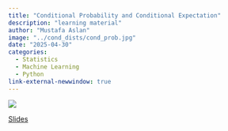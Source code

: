 ---
title: "Conditional Probability and Conditional Expectation"
description: "learning material"
author: "Mustafa Aslan"
image: "../cond_dists/cond_prob.jpg"
date: "2025-04-30"
categories:
  - Statistics
  - Machine Learning
  - Python
link-external-newwindow: true
---

![](../cond_dists/cond_prob.jpg){fig-align="center"}

<link rel="stylesheet" href="https://cdnjs.cloudflare.com/ajax/libs/font-awesome/6.4.0/css/all.min.css">

[<i class="fas fa-bookmark"></i> Slides](../cond_dists/cond_dist_notebook.ipynb){.btn .btn-sm .btn-outline-primary}